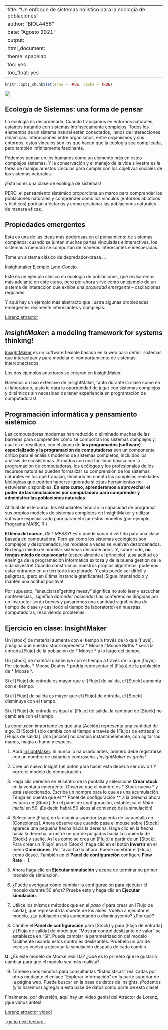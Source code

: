 
---
title: "Un enfoque de sistemas holistico para la ecología de poblaciones"
author: "BIOL4458"
date: "Agosto 2021"
output: 
  html_document: 
    theme: spacelab
    toc: yes
    toc_float: yes
---

```r
knitr::opts_chunk$set(echo = TRUE, cache = TRUE)
```

![](figures/FoodWeb1.jpg)

## Ecología de Sistemas: una forma de pensar  
La ecología es desordenada. Cuando trabajamos en entornos naturales, estamos tratando con sistemas intrínsecamente complejos. Todos los elementos de un sistema natural están conectados, llenos de interacciones dinámicas. Interacciones entre organismos, entre organismos y sus entornos: estos vínculos son los que hacen que la ecología sea complicada, pero también infinitamente fascinante.

Podemos pensar en los humanos como un elemento más en estos complejos sistemas. Y la conservación y el manejo de la vida silvestre es la tarea de manipular estos vínculos para cumplir con los objetivos sociales de los sistemas naturales.

¡Esta no es una clase de ecología de sistemas!

PERO, el pensamiento sistémico proporciona un marco para comprender las poblaciones naturales y comprender cómo los vínculos (entornos abióticos y bióticos) podrían afectarlas y cómo gestionar las poblaciones naturales de manera eficaz.


## Propiedades emergentes
Esta es una de las ideas más poderosas en el pensamiento de sistemas completos: cuando se juntan muchas partes vinculadas e interactivas, los sistemas a menudo se comportan de maneras interesantes e inesperadas.

Tome un sistema clásico de depredador-presa …

[Insightmaker Ejemplo Lynx-Conejo](https://insightmaker.com/insight/68437/)  

Este es un ejemplo clásico en ecología de poblaciones, que revisaremos más adelante en este curso, pero por ahora sirve como un ejemplo de un sistema de interacción que exhibe una *propiedad emergente* -- oscilaciones regulares.

Y aquí hay un ejemplo más abstracto que ilustra algunas propiedades emergentes realmente interesantes y complejas.

[Lorenz attractor](https://insightmaker.com/insight/1829/Lorenz-Attractor)

## *InsightMaker*: a modeling framework for systems thinking!

[InsightMaker](insightmaker.com) es un software flexible basado en la web para definir sistemas que interactúan y para modelar el comportamiento de sistemas interconectados. 

Los dos ejemplos anteriores se crearon en InsightMaker.

Haremos un uso extensivo de InsightMaker, tanto durante la clase como en el laboratorio, ¡esto le dará la oportunidad de jugar con sistemas complejos y dinámicos sin necesidad de tener experiencia en programación de computadoras!

## Programación informática y pensamiento sistémico

Las computadoras modernas han reducido o eliminado muchas de las barreras para comprender cómo se comportan los sistemas complejos y, cual es el resultado, con el ayuda de **los programados (software) especializado y la programación de computadoras** son un componente crítico para el análisis moderno de sistemas completos, incluidos los análisis de ecosistemas. Armados con una facilidad básica con la programación de computadoras, los ecólogos y los profesionales de los recursos naturales pueden formalizar su comprensión de los sistemas naturales en los que trabajan, teniendo en cuenta las complejas realidades biológicas que podrían haberse ignorado si estas herramientas no estuvieran disponibles. **En este curso, aprenderemos a aprovechar el poder de las simulaciones por computadora para comprender y administrar las poblaciones naturales** 

Al final de este curso, los estudiantes tendrán la capacidad de programar sus propios modelos de sistemas completos en InsightMaker y utilizar software especializado para parametrizar estos modelos (por ejemplo, Programa MARK, R )

**El lema del curso**: *¡GET MESSY*! Esto puede sonar divertido para una clase basada en computadora. Pero así como los sistemas ecológicos son complejos y desordenados, los modelos a veces se vuelven desordenados.
No tenga miedo de modelar sistemas desordenados. Y, sobre todo, **no tengas miedo de equivocarte** (especialmente al principio): ¡esa actitud es enemiga de la programación informática exitosa y de la buena gestión de la vida silvestre! Cuando construimos nuestros propios algoritmos, podemos estar entrando en un territorio inexplorado. Y esto puede ser difícil y peligroso, ¡pero en última instancia gratificante! ¡Sigue intentándolo y mantén una actitud positiva!

Por supuesto, "ensuciarse "getting messy" significa no solo leer y escuchar conferencias, ¡significa *aprender haciendo*! Las conferencias dirigidas por un instructor serán breves y pasaremos una cantidad significativa de tiempo de clase (y casi todo el tiempo de laboratorio) en nuestras computadoras, resolviendo problemas.



## Ejercicio en clase: InsightMaker


Un [stock] de material aumenta con el tiempo a través de lo que [fluye]. ¡Imagina que nuestro stock representa * Moose *! * Moose Births * sería la entrada [Flujo] de la población de * Moose * a lo largo del tiempo.

Un [stock] de material disminuye con el tiempo a través de lo que [fluye]. Por ejemplo, * Moose Deaths * podría representar el [Flujo] de la población de * Moose *.

Si el [Flujo] de entrada es mayor que el [Flujo] de salida, el [Stock] aumenta con el tiempo.

Si el [Flujo] de salida es mayor que el [Flujo] de entrada, el [Stock] disminuye con el tiempo.

Si el [Flujo] de entrada es igual al [Flujo] de salida, la cantidad de [Stock] no cambiará con el tiempo.

La conclusión importante es que una [Acción] representa una cantidad de algo. El [Stock] solo cambia con el tiempo a través de [Flujos de entrada] o [Flujos de salida]. Una [acción] no cambia instantáneamente, con agitar las manos, magia o humo y espejos.



1. Abra [InsightMaker](https://insightmaker.com/). Si nunca lo ha usado antes, primero debe registrarse con un nombre de usuario y contraseña. *¡InsightMaker es gratis!*

2. Cree un nuevo Insight (¡el botón para hacer esto debería ser obvio!) Y borre el modelo de demostración.


3. Haga clic derecho en el centro de la pantalla y seleccione **Crear stock** en la ventana emergente. Observe que el nombre es * Stock nuevo * y está seleccionado. Escriba un nombre para lo que es una acumulación. Tenga en cuenta que el ** Panel de configuración ** a la derecha ahora es para un [Stock]. En el panel de configuración, establezca el *Valor inicial* en 50. ¡Es decir, habrá 50 alces al comienzo de la simulación!


4. Seleccione [Flujo] en la esquina superior izquierda de su pantalla en [Conexiones]. Ahora observe que cuando pasa el mouse sobre [Stock] aparece una pequeña flecha hacia la derecha. Haga clic en la flecha hacia la derecha, arrastre un par de pulgadas hacia la izquierda de [Stock] y suelte. Así es como se crea un [Flujo] a partir de un [Stock]. Para crear un [Flujo] en un [Stock], haga clic en el botón **Invertir** en el menú **Conexiones**. Por favor hazlo ahora. Puede nombrar el [Flujo] como desee. También en el **Panel de configuración** configure **Flow Rate** = 1.



5. Ahora haga clic en **Ejecutar simulación** y acaba de terminar su primer modelo de simulación.

6. ¿Puede averiguar cómo cambiar la configuración para ejecutar el modelo durante 50 años? Pruebe esto y haga clic en **Ejecutar simulación**.


7. Utilice los mismos métodos que en el *paso 4* para crear un [Flujo de salida], que representa la muerte de los alces. Vuelva a ejecutar el modelo. ¿La población está aumentando o disminuyendo? ¿Por qué?

8. Cambie el **Panel de configuración** para [Stock] y para [Flujo de entrada] y [Flujo de salida] de modo que "Mostrar control deslizante de valor" se establezca en "Sí". Puede cambiar la parametrización del modelo fácilmente usando estos controles deslizantes. Pruébelo un par de veces y vuelva a ejecutar la simulación después de cada cambio.

**Q**: ¿Es este modelo de Moose realista? ¿Qué es lo primero que le gustaría cambiar para que el modelo sea más realista?

9. Tómese unos minutos para consultar las "Estadísticas" realizadas por otros mediante el enlace "Explorar información" en la parte superior de la página web. Puede buscar en la base de datos de Insights. ¡Podemos (y lo haremos) agregar a esta base de datos como parte de esta clase!



Finalmente, por diversión, aquí hay un video genial del Atractor de Lorenz, ¡que vimos antes!

[Lorenz attractor video!](https://www.youtube.com/watch?v=iu4RdmBVdps)


[--go to next lecture--](LECTURE2.html)